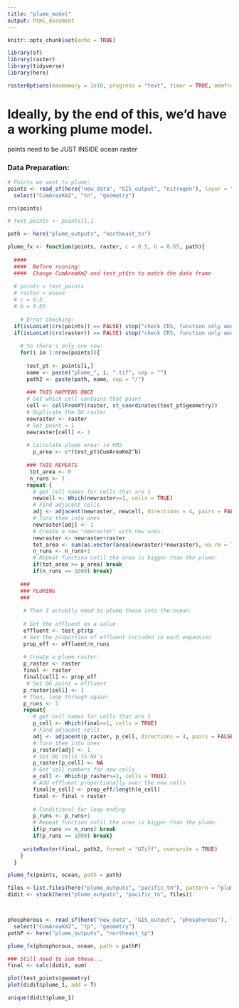 ```yaml
---
title: "plume_model"
output: html_document
---
```


```r
knitr::opts_chunk$set(echo = TRUE)

library(sf)
library(raster)
library(tidyverse)
library(here)

rasterOptions(maxmemory = 1e10, progress = "text", timer = TRUE, memfrac = .7)
```

# Ideally, by the end of this, we'd have a working plume model.

points need to be JUST INSIDE ocean raster

### Data Preparation:
```r
# Points we want to plume:
points <- read_sf(here("new_data", "GIS_output", "nitrogen"), layer = "northeast_snapjoin") %>%
  select("CumAreaKm2", "tn", "geometry")

crs(points)

# test_points <- points[1,]
```


```r
path <- here("plume_outputs", "northeast_tn")

plume_fx <- function(points, raster, c = 0.5, b = 0.65, path){
  
  ####
  ####  Before running: 
  ####  Change CumAreaKm2 and test_pt$tn to match the data frame
  
  # points = test_points
  # raster = ocean
  # c = 0.5
  # b = 0.65
  
    # Error Checking:
  if(isLonLat(crs(points)) == FALSE) stop("check CRS, function only works for lon/lat. EPSG 4326 works.")
  if(isLonLat(crs(raster)) == FALSE) stop("check CRS, function only works for lon/lat. EPSG 4326 works.")
  
    # So there's only one row:
    for(i in 1:nrow(points)){
    
      test_pt <- points[i,]
      name <- paste("plume_", i, ".tif", sep = "")
      path2 <- paste(path, name, sep = "/")
      
      ### THIS HAPPENS ONCE
      # Get which cell contains that point
      cell <- cellFromXY(raster, st_coordinates(test_pt$geometry))
      # Duplicate the OG raster
      newraster <- raster
      # Set point = 1
      newraster[cell] <- 1
      
      # Calculate plume area: in KM2
        p_area <- c*(test_pt$CumAreaKm2^b)
      
      ### THIS REPEATS
       tot_area <- 0
       n_runs <- 1
      repeat {
        # get cell names for cells that are 1
        newcell <- Which(newraster>=1, cells = TRUE)
        # Find adjacent cells
        adj <- adjacent(newraster, newcell, directions = 4, pairs = FALSE)
        # Turn them into ones
        newraster[adj] <- 1
        # Create a new "newraster" with new ones:
        newraster <- newraster+raster
        tot_area <- sum(as.vector(area(newraster)*newraster), na.rm = TRUE)
        n_runs <- n_runs+1
        # Repeat function until the area is bigger than the plume:
        if(tot_area >= p_area) break
        if(n_runs == 1000) break}
     
    ###
    ### PLUMING
    ###
       
     # Then I actually need to plume these into the ocean.
       
     # Get the effluent as a value
     effluent <- test_pt$tp
     # Get the proportion of effluent included in each expansion
     prop_eff <- effluent/n_runs
     
     # Create a plume raster:
     p_raster <- raster
     final <- raster
     final[cell] <- prop_eff
      # Set OG point = effluent
     p_raster[cell] <- 1
     # Then, loop through again:
     p_runs <- 1
     repeat{
        # get cell names for cells that are 1
        p_cell <- Which(final>=1, cells = TRUE)
        # Find adjacent cells
        adj <- adjacent(p_raster, p_cell, directions = 4, pairs = FALSE)
        # Turn them into ones
        p_raster[adj] <- 1
        # Set OG cells to NA's
        p_raster[p_cell] <- NA
        # Get cell numbers for new cells
        e_cell <- Which(p_raster>=1, cells = TRUE)
        # Add effluent proportionally over the new cells
        final[e_cell] <- prop_eff/length(e_cell)
        final <- final + raster
        
        # Conditional for loop ending
        p_runs <- p_runs+1
        # Repeat function until the area is bigger than the plume:
        if(p_runs >= n_runs) break
        if(p_runs == 1000) break}
     
     writeRaster(final, path2, format = "GTiff", overwrite = TRUE)
    }
  }

plume_fx(points, ocean, path = path)

files <-list.files(here("plume_outputs", "pacific_tn"), pattern = "plume")
didit <- stack(here("plume_outputs", "pacific_tn", files))



phosphorous <- read_sf(here("new_data", "GIS_output", "phosphorous"), layer = "northeast_snapjoinP") %>%
  select("CumAreaKm2", "tp", "geometry")
pathP <- here("plume_outputs", "northeast_tp")

plume_fx(phosphorous, ocean, path = pathP)

### Still need to sum these...
final <- calc(didit, sum)

plot(test_points$geometry)
plot(didit$plume_1, add = T)

unique(didit$plume_1)
```



